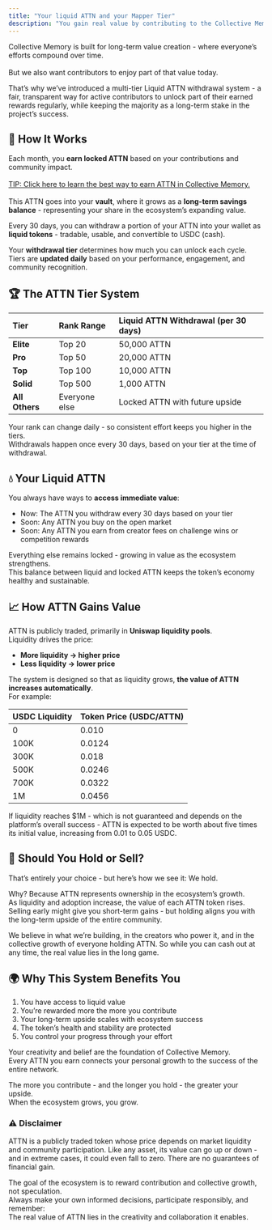 ```yaml
---
title: "Your liquid ATTN and your Mapper Tier"
description: "You gain real value by contributing to the Collective Memory ecosystem."
---
```


Collective Memory is built for long-term value creation - where everyone’s efforts compound over time. \
\
But we also want contributors to enjoy part of that value today.

That’s why we’ve introduced a multi-tier Liquid ATTN withdrawal system - a fair, transparent way for active contributors to unlock part of their earned rewards regularly, while keeping the majority as a long-term stake in the project’s success.

## **🧭 How It Works**

Each month, you **earn locked ATTN** based on your contributions and community impact.\
\
[TIP: Click here to learn the best way to earn ATTN in Collective Memory.](https://docs.collectivememory.ai/make-attn)\
\
This ATTN goes into your **vault**, where it grows as a **long-term savings balance** - representing your share in the ecosystem’s expanding value.

Every 30 days, you can withdraw a portion of your ATTN into your wallet as **liquid tokens** - tradable, usable, and convertible to USDC (cash).

Your **withdrawal tier** determines how much you can unlock each cycle.\
Tiers are **updated daily** based on your performance, engagement, and community recognition.

## **🏆 The ATTN Tier System**

| **Tier**       | **Rank Range** | **Liquid ATTN Withdrawal (per 30 days)** |
| :------------- | :------------- | :--------------------------------------- |
| **Elite**      | Top 20         | 50,000 ATTN                              |
| **Pro**        | Top 50         | 20,000 ATTN                              |
| **Top**        | Top 100        | 10,000 ATTN                              |
| **Solid**      | Top 500        | 1,000 ATTN                               |
| **All Others** | Everyone else  | Locked ATTN with future upside           |

Your rank can change daily - so consistent effort keeps you higher in the tiers.\
Withdrawals happen once every 30 days, based on your tier at the time of withdrawal.

## **💧 Your Liquid ATTN**

You always have ways to **access immediate value**:

- Now: The ATTN you withdraw every 30 days based on your tier
- Soon: Any ATTN you buy on the open market
- Soon: Any ATTN you earn from creator fees on challenge wins or competition rewards

Everything else remains locked - growing in value as the ecosystem strengthens.\
This balance between liquid and locked ATTN keeps the token’s economy healthy and sustainable.

## **📈 How ATTN Gains Value**

ATTN is publicly traded, primarily in **Uniswap liquidity pools**.\
Liquidity drives the price:

- **More liquidity → higher price**
- **Less liquidity → lower price**

The system is designed so that as liquidity grows, **the value of ATTN increases automatically**.\
For example:

| **USDC Liquidity** | **Token Price (USDC/ATTN)** |
| :----------------- | :-------------------------- |
| 0                  | 0.010                       |
| 100K               | 0.0124                      |
| 300K               | 0.018                       |
| 500K               | 0.0246                      |
| 700K               | 0.0322                      |
| 1M                 | 0.0456                      |

If liquidity reaches \$1M - which is not guaranteed and depends on the platform’s overall success - ATTN is expected to be worth about five times its initial value, increasing from 0.01 to 0.05 USDC.

## **💎 Should You Hold or Sell?**

That’s entirely your choice - but here’s how we see it: We hold.

Why? Because ATTN represents ownership in the ecosystem’s growth.\
As liquidity and adoption increase, the value of each ATTN token rises.\
Selling early might give you short-term gains - but holding aligns you with the long-term upside of the entire community.

We believe in what we’re building, in the creators who power it, and in the collective growth of everyone holding ATTN. So while you can cash out at any time, the real value lies in the long game.

## **🌍 Why This System Benefits You**

1. You have access to liquid value
2. You’re rewarded more the more you contribute
3. Your long-term upside scales with ecosystem success
4. The token’s health and stability are protected
5. You control your progress through your effort

Your creativity and belief are the foundation of Collective Memory.\
Every ATTN you earn connects your personal growth to the success of the entire network.

The more you contribute - and the longer you hold - the greater your upside.\
When the ecosystem grows, you grow.

### **⚠️ Disclaimer**

ATTN is a publicly traded token whose price depends on market liquidity and community participation. Like any asset, its value can go up or down - and in extreme cases, it could even fall to zero. There are no guarantees of financial gain.

The goal of the ecosystem is to reward contribution and collective growth, not speculation.\
Always make your own informed decisions, participate responsibly, and remember:\
The real value of ATTN lies in the creativity and collaboration it enables.